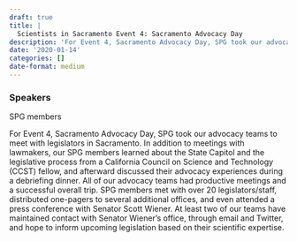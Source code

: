 ```yaml
---
draft: true 
title: |
  Scientists in Sacramento Event 4: Sacramento Advocacy Day
description: 'For Event 4, Sacramento Advocacy Day, SPG took our advocacy teams to meet with legislators in Sacramento.'
date: '2020-01-14'
categories: []
date-format: medium 
---
```



### Speakers  
SPG members

For Event 4, Sacramento Advocacy Day, SPG took our advocacy teams to meet with legislators in Sacramento. In addition to meetings with lawmakers, our SPG members learned about the State Capitol and the legislative process from a California Council on Science and Technology (CCST) fellow, and afterward discussed their advocacy experiences during a debriefing dinner. All of our advocacy teams had productive meetings and a successful overall trip. SPG members met with over 20 legislators/staff, distributed one-pagers to several additional offices, and even attended a press conference with Senator Scott Wiener. At least two of our teams have maintained contact with Senator Wiener’s office, through email and Twitter, and hope to inform upcoming legislation based on their scientific expertise.


